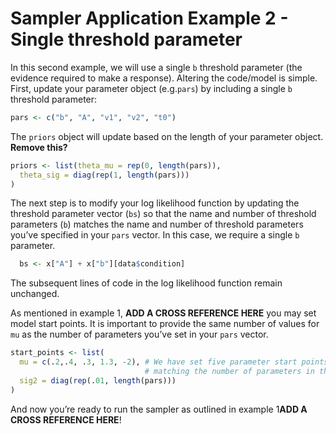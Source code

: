 # Sampler Application Example 2 - Single threshold parameter

In this second example, we will use a single `b` threshold parameter (the evidence required to make a response).
Altering the code/model is simple. First, update your parameter object (e.g.`pars`) by including a single `b` threshold parameter:
```r
pars <- c("b", "A", "v1", "v2", "t0")
```

The `priors` object will update based on the length of your parameter object. <b>Remove this?</b>
```r
priors <- list(theta_mu = rep(0, length(pars)),
  theta_sig = diag(rep(1, length(pars)))
)
```
The next step is to modify your log likelihood function by updating the threshold parameter vector (`bs`) so that the name and number of threshold parameters (`b`) matches the name and number of threshold parameters you've specified in your `pars` vector. In this case, we require a single `b` parameter.
``` r
  bs <- x["A"] + x["b"][data$condition]
```
The subsequent lines of code in the log likelihood function remain unchanged.

As mentioned in example 1, <b>ADD A CROSS REFERENCE HERE</b> you may set model start points. It is important to provide the same number of values for `mu` as the number of parameters you've set in your `pars` vector.
```r
start_points <- list(
  mu = c(.2,.4, .3, 1.3, -2), # We have set five parameter start points here, 
                              # matching the number of parameters in the pars vector.
  sig2 = diag(rep(.01, length(pars)))
)

```
And now you're ready to run the sampler as outlined in example 1<b>ADD A CROSS REFERENCE HERE</b>!

